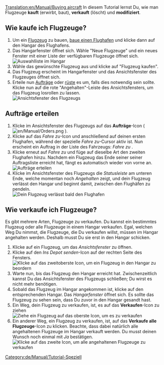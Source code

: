 [[Translation:en/Manual/Buying aircraft]]
{{de/Manual/Tutorial/Tutorial}}
In diesem Tutorial lernst Du, wie man Flugzeuge '''kauft''' (erwirbt, baut), '''verkauft''' (löscht) und '''modifiziert'''.

== Wie kaufe ich Flugzeuge? ==
# Um ein [[de/Flugzeug|Flugzeug]] zu bauen, [[de/Manual/Flughäfen bauen|baue einen Flughafen]] und klicke dann auf den Hangar des Flughafens.
# Das Hangarfenster öffnet sich. Wähle "Neue Flugzeuge" und ein neues Fenster mit einer Liste der verfügbaren Flugzeuge öffnet sich.<br/>[[File:de/Manual/Airport Depot new vehicles.png|frame|none|Auswahlliste im Hangar]]
# Wähle das gewünschte Flugzeug aus und klicke auf "Flugzeug kaufen".
# Das Flugzeug erscheint im Hangarfenster und das Ansichtsfenster des Flugzeuges öffnet sich.
# Erteile nun [[de/Manual/Aufträge|Aufträge]] oder [[de/Manual/Umrüsten|rüste]] es um, falls dies notwendig sein sollte. Klicke nun auf die rote "Angehalten"-Leiste des Ansichtsfensters, um das Flugzeug losrollen zu lassen.<br/>[[File:de/Manual/Plane.png|frame|none|Ansichtsfenster des Flugzeugs]]

== Aufträge erteilen ==
# Klicke im Ansichtsfenster des Flugzeugs auf das '''Aufträge'''-Icon ( [[File:en/Manual/Orders.png]] ). 
# Klicke auf das ''Fahre zu''-Icon und anschließend auf deinen ersten Flughafen, während der spezielle ''Fahre zu''-Cursor aktiv ist. Nun erscheint ein Auftrag in der Liste des Fahrzeugs: ''Fahre zu <Name des Flughafens>''.
# Klicke erneut auf ''Fahre zu'' und füge auf dieselbe Art den zweiten Flughafen hinzu. Nachdem ein Flugzeug das Ende seiner seiner Auftragsliste erreicht hat, fängt es automatisch wieder von vorne an.<br/>[[File:de/Manual/Plane Orders.png|frame|none|Aufträge erteilen]]
# Klicke im Ansichtsfenster des Flugzeugs die ''Statusleiste'' am unteren Ende, welche momentan noch ''Angehalten'' zeigt, und dein Flugzeug verlässt den Hangar und beginnt damit, zwischen den Flughäfen zu pendeln.<br/>[[File:de/Manual/Plane active.png|frame|none|Dein Flugzeug verlässt bald den Flughafen]]

== Wie verkaufe ich Flugzeuge? ==
Es gibt mehrere Arten, Flugzeuge zu verkaufen. Du kannst ein bestimmtes Flugzeug oder alle Flugzeuge in einem Hangar verkaufen. Egal, welchen Weg Du nimmst, die Flugzeuge, die Du verkaufen willst, müssen im Hangar angehalten werden. Deshalb musst Du sie erst in den Hangar schicken.

# Klicke auf ein Flugzeug, um das ''Ansichtsfenster'' zu öffnen.
# Klicke auf den ''Ins Depot senden''-Icon auf der rechten Seite des Fensters.<br/>[[File:de/Manual/Plane to Depot.png|none|frame|Klicke auf das zweitoberste Icon, um ein Flugzeug in den Hangar zu beordern]]
# Warte nun, bis das Flugzeug den Hangar erreicht hat. Zwischenzeitlich kannst Du das Ansichtsfenster des Flugzeugs schließen; Du wirst es nicht mehr benötigen.
# Sobald das Flugzeug im Hangar angekommen ist, klicke auf den entsprechenden Hangar. Das ''Hangarfenster'' öffnet sich. Es sollte das Flugzeug zu sehen sein, dass Du zuvor in den Hangar gesandt hast.
# Ein Weg, dein Flugzeug zu verkaufen, ist, es auf das '''Verkaufen'''-Icon zu ziehen<br/>[[File:de/Manual/Sell a plane.png|none|frame|Ziehe ein Flugzeug auf das oberste Icon, um es zu verkaufen]]
# Ein anderer Weg, ein Flugzeug zu verkaufen, ist, auf das '''Verkaufe alle Flugzeuge'''-Icon zu klicken. Beachte, dass dabei natürlich alle angehaltenen Flugzeuge im Hangar verkauft werden. Du musst deinen Wunsch noch einmal mit ''Ja'' bestätigen.<br/>[[File:de/Manual/Sell all planes.png|none|frame|Klicke auf das zweite Icon, um alle angehaltenen Flugzeuge zu verkaufen]]

[[Category:de/Manual/Tutorial-Speziell]]